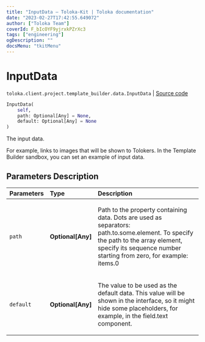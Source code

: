 ```yaml
---
title: "InputData — Toloka-Kit | Toloka documentation"
date: "2023-02-27T17:42:55.649072"
author: ["Toloka Team"]
coverId: F_bIcOYF9yjrxkPZrXc3
tags: ["engineering"]
ogDescription: ""
docsMenu: "tkitMenu"
---
```


# InputData
`toloka.client.project.template_builder.data.InputData` | [Source code](https://github.com/Toloka/toloka-kit/blob/v1.1.4/src/client/project/template_builder/data.py#L42)

```python
InputData(
    self,
    path: Optional[Any] = None,
    default: Optional[Any] = None
)
```

The input data.

For example, links to images that will be shown to Tolokers. In the Template Builder sandbox, you can
set an example of input data.

## Parameters Description

| Parameters | Type | Description |
| :----------| :----| :-----------|
`path`|**Optional\[Any\]**|<p>Path to the property containing data. Dots are used as separators: path.to.some.element. To specify the path to the array element, specify its sequence number starting from zero, for example: items.0</p>
`default`|**Optional\[Any\]**|<p>The value to be used as the default data. This value will be shown in the interface, so it might hide some placeholders, for example, in the field.text component.</p>
